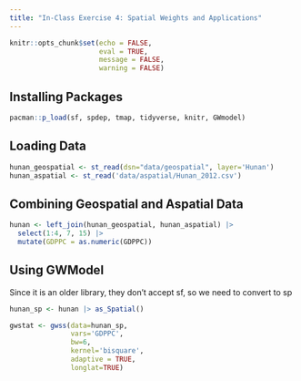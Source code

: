 ```yaml
---
title: "In-Class Exercise 4: Spatial Weights and Applications"
---
```


```r
knitr::opts_chunk$set(echo = FALSE, 
                      eval = TRUE,
                      message = FALSE,
                      warning = FALSE)

```
## Installing Packages
```r
pacman::p_load(sf, spdep, tmap, tidyverse, knitr, GWmodel)
```
## Loading Data
```r
hunan_geospatial <- st_read(dsn="data/geospatial", layer='Hunan')
hunan_aspatial <- st_read('data/aspatial/Hunan_2012.csv')
```
## Combining Geospatial and Aspatial Data
```r
hunan <- left_join(hunan_geospatial, hunan_aspatial) |>
  select(1:4, 7, 15) |>
  mutate(GDPPC = as.numeric(GDPPC))
```

## Using GWModel
Since it is an older library, they don't accept sf, so we need to convert to sp

```r
hunan_sp <- hunan |> as_Spatial()
```

```r
gwstat <- gwss(data=hunan_sp, 
               vars='GDPPC', 
               bw=6, 
               kernel='bisquare', 
               adaptive = TRUE, 
               longlat=TRUE)
```

